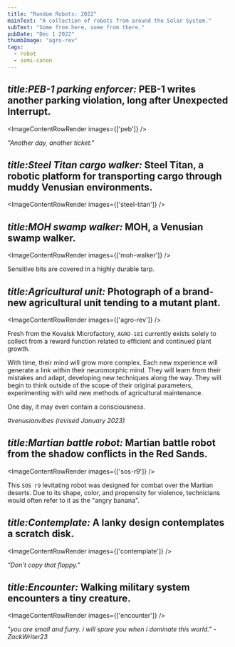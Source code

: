 ```yaml
---
title: "Random Robots: 2022"
mainText: "A collection of robots from around the Solar System."
subText: "Some from here, some from there."
pubDate: "Dec 1 2022"
thumbImage: "agro-rev"
tags:
  - robot
  - semi-canon
---
```



## <i>title:PEB-1 parking enforcer:</i> PEB-1 writes another parking violation, long after Unexpected Interrupt.

<ImageContentRowRender 
  images={['peb']}
/>

*"Another day, another ticket."*

## <i>title:Steel Titan cargo walker:</i> Steel Titan, a robotic platform for transporting cargo through muddy Venusian environments.

<ImageContentRowRender 
  images={['steel-titan']}
/>

## <i>title:MOH swamp walker:</i> MOH, a Venusian swamp walker.

<ImageContentRowRender 
  images={['moh-walker']}
/>

Sensitive bits are covered in a highly durable tarp.

## <i>title:Agricultural unit:</i> Photograph of a brand-new agricultural unit tending to a mutant plant.

<ImageContentRowRender 
  images={['agro-rev']}
/>

Fresh from the Kovalsk Microfactory, `AGRO-181` currently exists solely to collect from a reward function related to efficient and continued plant growth.

With time, their mind will grow more complex. Each new experience will generate a link within their neuromorphic mind. They will learn from their mistakes and adapt, developing new techniques along the way. They will begin to think outside of the scope of their original parameters, experimenting with wild new methods of agricultural maintenance.

One day, it may even contain a consciousness.

*#venusianvibes (revised January 2023)*

## <i>title:Martian battle robot:</i> Martian battle robot from the shadow conflicts in the Red Sands.

<ImageContentRowRender 
  images={['sos-r9']}
/>

This `SOS г9` levitating robot was designed for combat over the Martian deserts. Due to its shape, color, and propensity for violence, technicians would often refer to it as the "angry banana". 

## <i>title:Contemplate:</i> A lanky design contemplates a scratch disk.

<ImageContentRowRender 
  images={['contemplate']}
/>

*"Don't copy that floppy."*

## <i>title:Encounter:</i> Walking military system encounters a tiny creature.

<ImageContentRowRender 
  images={['encounter']}
/>

*"you are small and furry. i will spare you when i dominate this world." - ZackWriter23*